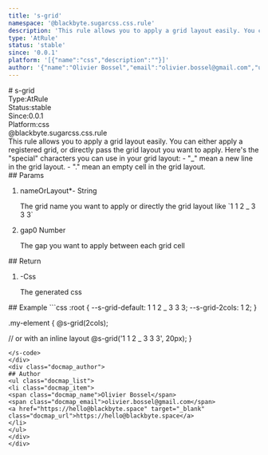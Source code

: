 ```yaml
---
title: 's-grid'
namespace: '@blackbyte.sugarcss.css.rule'
description: 'This rule allows you to apply a grid layout easily. You can either apply a registered grid, or directly pass the grid layout you want to apply. Here&#39;s the &quot;special&quot; characters you can use in your grid layout: - &quot;_&quot; mean a new line in the grid layout. - &quot;.&quot; mean an empty cell in the grid layout.'
type: 'AtRule'
status: 'stable'
since: '0.0.1'
platform: '[{"name":"css","description":""}]'
author: '{"name":"Olivier Bossel","email":"olivier.bossel@gmail.com","url":"https://hello@blackbyte.space"}'
---
```

<div class="docmap -mdx">
# s-grid
<div class="docmap_metas">
<div class="docmap_type"><span class="docmap_type-label">Type:</span><span class="docmap_type-value">AtRule</span></div>
<div class="docmap_status"><span class="docmap_status-label">Status:</span><span class="docmap_status-value -stable">stable</span></div>
<div class="docmap_since"><span class="docmap_since-label">Since:</span><span class="docmap_since-value">0.0.1</span></div>
<div class="docmap_platform"><span class="docmap_platform-label">Platform:</span><span class="docmap_platform-value -css">css</span></div>
</div>
<div class="docmap_namespace">@blackbyte.sugarcss.css.rule</div>
<div class="docmap_description typo-lead typo-format">
This rule allows you to apply a grid layout easily.
You can either apply a registered grid, or directly
pass the grid layout you want to apply.
Here&#39;s the &quot;special&quot; characters you can use in your grid layout:
- &quot;_&quot; mean a new line in the grid layout.
- &quot;.&quot; mean an empty cell in the grid layout.
</div>
<div class="docmap_params">
## Params
<ol class="docmap_list">
<li class="docmap_item">
<span class="docmap_name">nameOrLayout<span class="docmap_required">*</span></span><span class="docmap_default">-</span> <span class="docmap_type">String</span>
<p class="docmap_description">The grid name you want to apply or directly the grid layout like &grave;1 1 2 &lowbar; 3 3 3&grave;</p>
</li>
<li class="docmap_item">
<span class="docmap_name">gap</span><span class="docmap_default">0</span> <span class="docmap_type">Number</span>
<p class="docmap_description">The gap you want to apply between each grid cell</p>
</li>
</ol>
</div>
<div class="docmap_return">
## Return
<ol class="docmap_list">
<li class="docmap_item">
<span class="docmap_default">-</span><span class="docmap_type">Css</span>
<p class="docmap_description">The generated css</p>
</li>
</ol>
</div>
<div class="docmap_examples">
## Example
<s-code language="css" header>
```css
:root {
   --s-grid-default: 1 1 2 _ 3 3 3;
   --s-grid-2cols: 1 2;
}

.my-element {
   @s-grid(2cols);

  // or with an inline layout
  @s-grid('1 1 2 _ 3 3 3', 20px);
}
```
</s-code>
</div>
<div class="docmap_author">
## Author
<ul class="docmap_list">
<li class="docmap_item">
<span class="docmap_name">Olivier Bossel</span>
<span class="docmap_email">olivier.bossel@gmail.com</span>
<a href="https://hello@blackbyte.space" target="_blank" class="docmap_url">https://hello@blackbyte.space</a>
</li>
</ul>
</div>
</div>